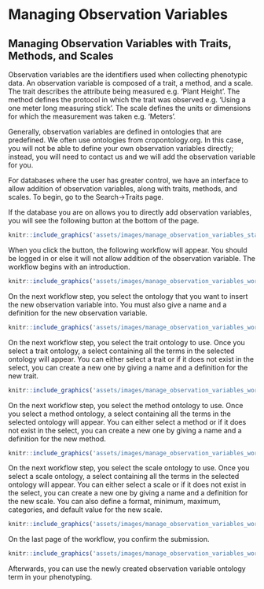 # Managing Observation Variables

## Managing Observation Variables with Traits, Methods, and Scales

Observation variables are the identifiers used when collecting phenotypic data. An observation variable is composed of a trait, a method, and a scale. The trait describes the attribute being measured e.g. 'Plant Height'. The method defines the protocol in which the trait was observed e.g. 'Using a one meter long measuring stick'. The scale defines the units or dimensions for which the measurement was taken e.g. 'Meters'.

Generally, observation variables are defined in ontologies that are predefined. We often use ontologies from cropontology.org. In this case, you will not be able to define your own observation variables directly; instead, you will need to contact us and we will add the observation variable for you.

For databases where the user has greater control, we have an interface to allow addition of observation variables, along with traits, methods, and scales. To begin, go to the Search->Traits page.

If the database you are on allows you to directly add observation variables, you will see the following button at the bottom of the page.

```r
knitr::include_graphics('assets/images/manage_observation_variables_start_button.png')
```

When you click the button, the following workflow will appear. You should be logged in or else it will not allow addition of the observation variable.
The workflow begins with an introduction.

```r
knitr::include_graphics('assets/images/manage_observation_variables_workflow_intro.png')
```

On the next workflow step, you select the ontology that you want to insert the new observation variable into. You must also give a name and a definition for the new observation variable.

```r
knitr::include_graphics('assets/images/manage_observation_variables_workflow_observation_variable.png')
```

On the next workflow step, you select the trait ontology to use. Once you select a trait ontology, a select containing all the terms in the selected ontology will appear. You can either select a trait or if it does not exist in the select, you can create a new one by giving a name and a definition for the new trait.

```r
knitr::include_graphics('assets/images/manage_observation_variables_workflow_trait.png')
```

On the next workflow step, you select the method ontology to use. Once you select a method ontology, a select containing all the terms in the selected ontology will appear. You can either select a method or if it does not exist in the select, you can create a new one by giving a name and a definition for the new method.

```r
knitr::include_graphics('assets/images/manage_observation_variables_workflow_method.png')
```

On the next workflow step, you select the scale ontology to use. Once you select a scale ontology, a select containing all the terms in the selected ontology will appear. You can either select a scale or if it does not exist in the select, you can create a new one by giving a name and a definition for the new scale. You can also define a format, minimum, maximum, categories, and default value for the new scale.

```r
knitr::include_graphics('assets/images/manage_observation_variables_workflow_scale.png')
```

On the last page of the workflow, you confirm the submission.

```r
knitr::include_graphics('assets/images/manage_observation_variables_workflow_submit.png')
```

Afterwards, you can use the newly created observation variable ontology term in your phenotyping.
